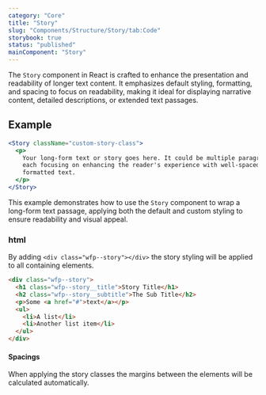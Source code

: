 ```yaml
---
category: "Core"
title: "Story"
slug: "Components/Structure/Story/tab:Code"
storybook: true
status: "published"
mainComponent: "Story"
---
```


The `Story` component in React is crafted to enhance the presentation and readability of longer text content. It emphasizes default styling, formatting, and spacing to focus on readability, making it ideal for displaying narrative content, detailed descriptions, or extended text passages.

## Example

```jsx
<Story className="custom-story-class">
  <p>
    Your long-form text or story goes here. It could be multiple paragraphs,
    each focusing on enhancing the reader's experience with well-spaced and
    formatted text.
  </p>
</Story>
```

This example demonstrates how to use the `Story` component to wrap a long-form text passage, applying both the default and custom styling to ensure readability and visual appeal.

### html

By adding `<div class="wfp--story"></div>` the story styling will be applied to all containing elements.

```html
<div class="wfp--story">
  <h1 class="wfp--story__title">Story Title</h1>
  <h2 class="wfp--story__subtitle">The Sub Title</h2>
  <p>Some <a href="#">text</a></p>
  <ul>
    <li>A list</li>
    <li>Another list item</li>
  </ul>
</div>
```

#### Spacings

When applying the story classes the margins between the elements will be calculated automatically.
